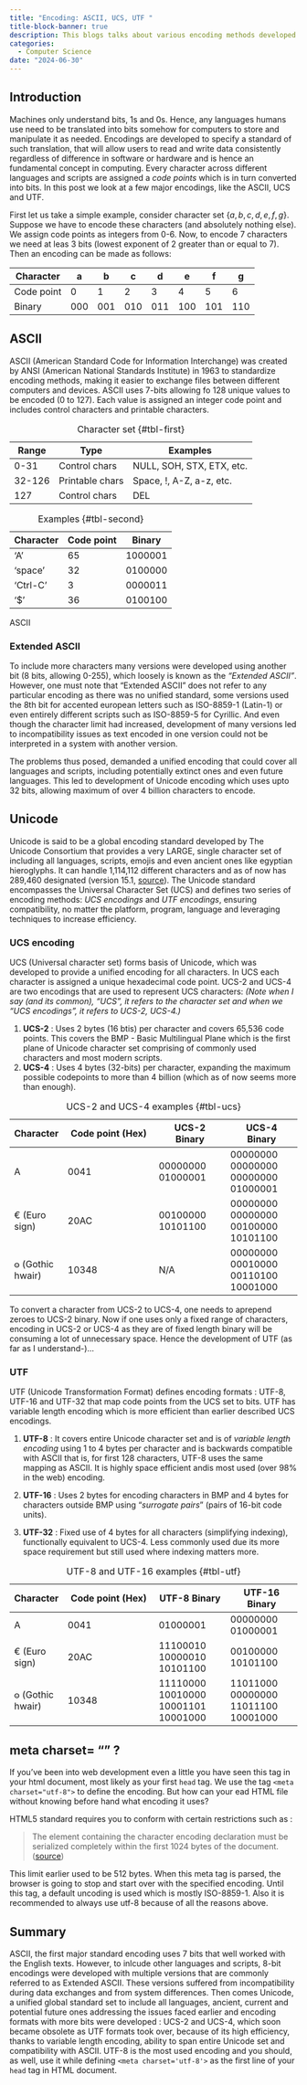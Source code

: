 ```yaml
---
title: "Encoding: ASCII, UCS, UTF "
title-block-banner: true
description: This blogs talks about various encoding methods developed and how the web pages use them.
categories:
  - Computer Science
date: "2024-06-30"
---
```


## Introduction
Machines only understand bits, 1s and 0s. Hence, any languages humans use need to be translated into bits somehow for computers to store and manipulate it as needed. Encodings are developed to specify a standard of such translation, that will allow users to read and write data consistently regardless of difference in software or hardware and is hence an fundamental concept in computing. Every character across different languages and scripts are assigned a _code points_ which is in turn converted into bits. In this post we look at a few major encodings, like the ASCII, UCS and UTF.

First let us take a simple example, consider character set $\{a,b,c,d,e,f,g\}$. Suppose we have to encode these characters (and absolutely nothing else). We assign code points as integers from 0-6. Now, to encode 7 characters we need at leas 3 bits (lowest exponent of 2 greater than or equal to 7). Then an encoding can be made as follows:

| Character | a | b| c| d| e| f| g|
|-----------|---|--|--|--|--|--|--|
|Code point | 0 | 1| 2| 3| 4| 5| 6|
|Binary     | 000 | 001 | 010 | 011 | 100 | 101 | 110 |


## ASCII
ASCII (American Standard Code for Information Interchange) was created by ANSI (American National Standards Institute) in 1963 to standardize encoding methods, making it easier to exchange files between different computers and devices. ASCII uses 7-bits allowing fo 128 unique values to be encoded (0 to 127). Each value is assigned an integer code point and includes control characters and printable characters.

::: {#tbl-panel layout-ncol=2}
| Range | Type | Examples |
|------|------|------|
| 0-31 | Control chars | NULL, SOH, STX, ETX, etc. |
| 32-126 | Printable chars   | Space, !, A-Z, a-z, etc. |
| 127 | Control chars  | DEL  |

: Character set {#tbl-first}

| Character | Code point | Binary |
|------|------|------|
| 'A'    | 65    | 1000001 |
| 'space' | 32    | 0100000 |
| 'Ctrl-C' | 3    | 0000011 |
| '$'  | 36 | 0100100 |

: Examples {#tbl-second}

ASCII
:::

### Extended ASCII
To include more characters many versions were developed using another bit (8 bits, allowing 0-255), which loosely is known as the _"Extended ASCII"_. However, one must note that "Extended ASCII" does not refer to any particular encoding as there was no unified standard, some versions used the 8th bit for accented european letters such as ISO-8859-1 (Latin-1) or even entirely different scripts such as ISO-8859-5 for Cyrillic. And even though the character limit had increased, development of many versions led to incompatibility issues as text encoded in one version could not be interpreted in a system with another version.

The problems thus posed, demanded a unified encoding that could cover all languages and scripts, including potentially extinct ones and even future languages. This led to development of Unicode encoding which uses upto 32 bits, allowing maximum of over 4 billion characters to encode.

## Unicode
Unicode is said to be a global encoding standard developed by The Unicode Consortium that provides a very LARGE, single character set of including all languages, scripts, emojis and even ancient ones like egyptian hieroglyphs. It can handle 1,114,112 different characters and as of now has 289,460 designated (version 15.1, [source](https://www.unicode.org/versions/stats/charcountv15_1.html)). The Unicode standard encompasses the Universal Character Set (UCS) and defines two series of encoding methods: _UCS encodings_ and _UTF encodings_, ensuring compatibility, no matter the platform, program, language and leveraging techniques to increase efficiency.

### UCS encoding
UCS (Universal character set) forms basis of Unicode, which was developed to provide a unified encoding for all characters. In UCS each character is assigned a unique hexadecimal code point. UCS-2 and UCS-4 are two encodings that are used to represent UCS characters:
_(Note when I say (and its common), "UCS", it refers to the character set and when we "UCS encodings", it refers to UCS-2, UCS-4.)_

1. **UCS-2** : Uses 2 bytes (16 btis) per character and covers 65,536 code points. This covers the BMP - Basic Multilingual Plane which is the first plane of Unicode character set comprising of commonly used characters and most modern scripts.
2. **UCS-4** : Uses 4 bytes (32-bits) per character, expanding the maximum possible codepoints to more than 4 billion (which as of now seems more than enough).


| Character | Code point (Hex) | UCS-2 Binary | UCS-4 Binary |
| ----------|------------------|--------------|--------------|
| A | 0041 | 00000000 01000001 | 00000000 00000000 00000000 01000001|
| &#x20AC; (Euro sign) | 20AC | 00100000 10101100 | 00000000 00000000 00100000 10101100 | 
| &#x10348; (Gothic hwair)| 10348 | N/A | 00000000 00010000 00110100 10001000 |

: UCS-2 and UCS-4 examples {#tbl-ucs}


To convert a character from UCS-2 to UCS-4, one needs to aprepend zeroes to UCS-2 binary. Now if one uses only a fixed range of characters, encoding in UCS-2 or UCS-4 as they are of fixed length binary will be consuming a lot of unnecessary space. Hence the development of UTF (as far as I understand-)...

### UTF 
UTF (Unicode Transformation Format) defines encoding formats : UTF-8, UTF-16 and UTF-32 that map code points from the UCS set to bits. UTF has variable length encoding which is more efficient than earlier described UCS encodings. 

1. **UTF-8** : It covers entire Unicode character set and is of _variable length encoding_ using 1 to 4 bytes per character and is backwards compatible with ASCII that is, for first 128 characters, UTF-8 uses the same mapping as ASCII. It is highly space efficient andis most used (over 98% in the web) encoding.

2. **UTF-16** : Uses 2 bytes for encoding characters in BMP and 4 bytes for characters outside BMP using "_surrogate pairs_" (pairs of 16-bit code units). 

3. **UTF-32** : Fixed use of 4 bytes for all characters (simplifying indexing), functionally equivalent to UCS-4. Less commonly used due its more space requirement but still used where indexing matters more.

| Character | Code point (Hex) | UTF-8 Binary | UTF-16 Binary |
| ----------|------------------|--------------|--------------|
| A | 0041 | 01000001 | 00000000 01000001|
| &#x20AC; (Euro sign) | 20AC | 11100010 10000010 10101100 | 00100000 10101100 | 
| &#x10348; (Gothic hwair)| 10348 | 11110000 10010000 10001101 10001000 | 11011000 00000000 11011100 10001000 |

: UTF-8 and UTF-16 examples {#tbl-utf}



## meta charset= "" ?
If you've been into web development even a little you have seen this tag in your html document, most likely as your first `head` tag. We use the tag `<meta charset="utf-8">` to define the encoding. But how can your ead HTML file without knowing before hand what encoding it uses?

HTML5 standard requires you to conform with certain restrictions such as :

> The element containing the character encoding declaration must be serialized completely within the first 1024 bytes of the document. ([source](https://html.spec.whatwg.org/multipage/semantics.html#charset))

This limit earlier used to be 512 bytes. When this meta tag is parsed, the browser is going to stop and start over with the specified encoding. Until this tag, a default uncoding is used which is mostly ISO-8859-1. Also it is recommended to always use utf-8 because of all the reasons above.

## Summary
ASCII, the first major standard encoding uses 7 bits that well worked with the English texts. However, to inlcude other languages and scripts, 8-bit encodings were developed with multiple versions that are commonly referred to as Extended ASCII. These versions suffered from incompatibility during data exchanges and from system differences. Then comes Unicode, a unified global standard set to include all languages, ancient, current and potential future ones addressing the issues faced earlier and encoding formats with more bits were developed : UCS-2 and UCS-4, which soon became obsolete as UTF formats took over, because of its high efficiency, thanks to variable length encoding, ability to span entire Unicode set and compatibility with ASCII. UTF-8 is the most used encoding and you should, as well, use it while defining `<meta charset='utf-8'>` as the first line of your `head` tag in HTML document.